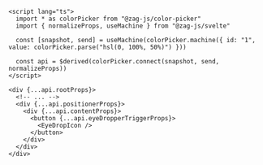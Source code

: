 ```svelte {14-16}
<script lang="ts">
  import * as colorPicker from "@zag-js/color-picker"
  import { normalizeProps, useMachine } from "@zag-js/svelte"

  const [snapshot, send] = useMachine(colorPicker.machine({ id: "1", value: colorPicker.parse("hsl(0, 100%, 50%)") }))

  const api = $derived(colorPicker.connect(snapshot, send, normalizeProps))
</script>

<div {...api.rootProps}>
  <!-- ... -->
  <div {...api.positionerProps}>
    <div {...api.contentProps}>
      <button {...api.eyeDropperTriggerProps}>
        <EyeDropIcon />
      </button>
    </div>
  </div>
</div>
```
